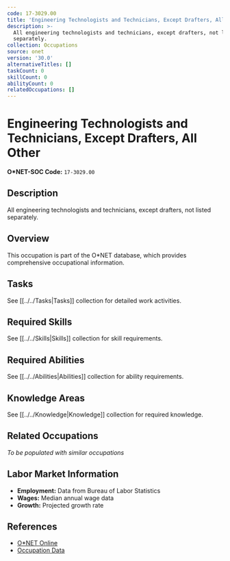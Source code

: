 ```yaml
---
code: 17-3029.00
title: 'Engineering Technologists and Technicians, Except Drafters, All Other'
description: >-
  All engineering technologists and technicians, except drafters, not listed
  separately.
collection: Occupations
source: onet
version: '30.0'
alternativeTitles: []
taskCount: 0
skillCount: 0
abilityCount: 0
relatedOccupations: []
---
```

# Engineering Technologists and Technicians, Except Drafters, All Other

**O*NET-SOC Code:** `17-3029.00`

## Description

All engineering technologists and technicians, except drafters, not listed separately.

## Overview

This occupation is part of the O*NET database, which provides comprehensive occupational information.

## Tasks

See [[../../Tasks|Tasks]] collection for detailed work activities.

## Required Skills

See [[../../Skills|Skills]] collection for skill requirements.

## Required Abilities

See [[../../Abilities|Abilities]] collection for ability requirements.

## Knowledge Areas

See [[../../Knowledge|Knowledge]] collection for required knowledge.

## Related Occupations

*To be populated with similar occupations*

## Labor Market Information

- **Employment:** Data from Bureau of Labor Statistics
- **Wages:** Median annual wage data
- **Growth:** Projected growth rate

## References

- [O*NET Online](https://www.onetonline.org/link/summary/17-3029.00)
- [Occupation Data](https://www.onetcenter.org/)
